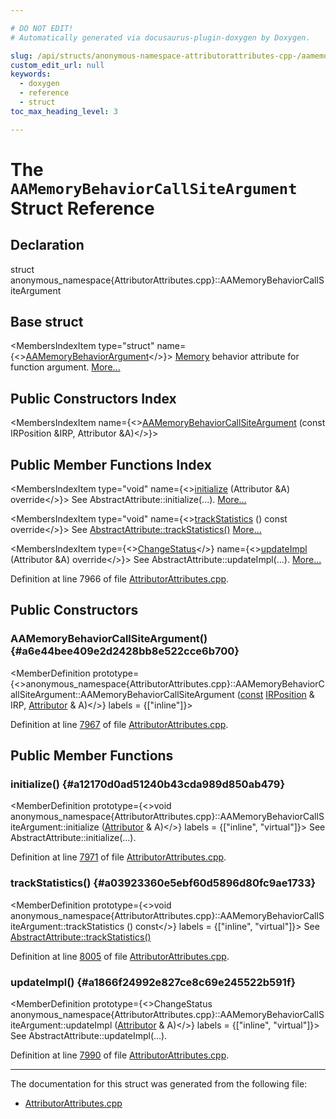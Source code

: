 ```yaml
---

# DO NOT EDIT!
# Automatically generated via docusaurus-plugin-doxygen by Doxygen.

slug: /api/structs/anonymous-namespace-attributorattributes-cpp-/aamemorybehaviorcallsiteargument
custom_edit_url: null
keywords:
  - doxygen
  - reference
  - struct
toc_max_heading_level: 3

---
```





# The `AAMemoryBehaviorCallSiteArgument` Struct Reference

<DoxygenPage pluginConfig={pluginConfig}>



## Declaration

<CodeBlock>struct anonymous_namespace{AttributorAttributes.cpp}::AAMemoryBehaviorCallSiteArgument</CodeBlock>

## Base struct

<MembersIndex>

<MembersIndexItem
  type="struct"
  name={<><a href="/docs/api/structs/anonymous-namespace-attributorattributes-cpp-/aamemorybehaviorargument">AAMemoryBehaviorArgument</a></>}>
<a href="/docs/api/classes/llvm/sys/memory">Memory</a> behavior attribute for function argument. <a href="/docs/api/structs/anonymous-namespace-attributorattributes-cpp-/aamemorybehaviorargument/#details">More...</a>
</MembersIndexItem>

</MembersIndex>

## Public Constructors Index

<MembersIndex>

<MembersIndexItem
  name={<><a href="#a6e44bee409e2d2428bb8e522cce6b700">AAMemoryBehaviorCallSiteArgument</a> (const IRPosition &amp;IRP, Attributor &amp;A)</>}>
</MembersIndexItem>

</MembersIndex>

## Public Member Functions Index

<MembersIndex>

<MembersIndexItem
  type="void"
  name={<><a href="#a12170d0ad51240b43cda989d850ab479">initialize</a> (Attributor &amp;A) override</>}>
See AbstractAttribute::initialize(...). <a href="#a12170d0ad51240b43cda989d850ab479">More...</a>
</MembersIndexItem>

<MembersIndexItem
  type="void"
  name={<><a href="#a03923360e5ebf60d5896d80fc9ae1733">trackStatistics</a> () const override</>}>
See <a href="/docs/api/structs/llvm/abstractattribute/#add85e4d78cefc67429904d7492aff9a4">AbstractAttribute::trackStatistics()</a> <a href="#a03923360e5ebf60d5896d80fc9ae1733">More...</a>
</MembersIndexItem>

<MembersIndexItem
  type={<><a href="/docs/api/namespaces/llvm/#acd850975ae5042cacb64a9d0ea4715f3">ChangeStatus</a></>}
  name={<><a href="#a1866f24992e827ce8c69e245522b591f">updateImpl</a> (Attributor &amp;A) override</>}>
See AbstractAttribute::updateImpl(...). <a href="#a1866f24992e827ce8c69e245522b591f">More...</a>
</MembersIndexItem>

</MembersIndex>


Definition at line 7966 of file <a href="/docs/api/files/lib/lib/transforms/lib/transforms/ipo/attributorattributes-cpp">AttributorAttributes.cpp</a>.

<SectionDefinition>

## Public Constructors

### AAMemoryBehaviorCallSiteArgument() {#a6e44bee409e2d2428bb8e522cce6b700}

<MemberDefinition
  prototype={<>anonymous&#95;namespace&#123;AttributorAttributes.cpp&#125;::AAMemoryBehaviorCallSiteArgument::AAMemoryBehaviorCallSiteArgument (<a href="/docs/api/files/lib/lib/target/lib/target/aarch64/aarch64promoteconstant-cpp/#a90f8350fecae261c25be85d38b451bff">const</a> <a href="/docs/api/structs/llvm/irposition">IRPosition</a> &amp; IRP, <a href="/docs/api/structs/llvm/attributor">Attributor</a> &amp; A)</>}
  labels = {["inline"]}>

Definition at line <a href="/docs/api/files/lib/lib/transforms/lib/transforms/ipo/attributorattributes-cpp/#l07967">7967</a> of file <a href="/docs/api/files/lib/lib/transforms/lib/transforms/ipo/attributorattributes-cpp">AttributorAttributes.cpp</a>.
</MemberDefinition>

</SectionDefinition>

<SectionDefinition>

## Public Member Functions

### initialize() {#a12170d0ad51240b43cda989d850ab479}

<MemberDefinition
  prototype={<>void anonymous&#95;namespace&#123;AttributorAttributes.cpp&#125;::AAMemoryBehaviorCallSiteArgument::initialize (<a href="/docs/api/structs/llvm/attributor">Attributor</a> &amp; A)</>}
  labels = {["inline", "virtual"]}>
See AbstractAttribute::initialize(...).

Definition at line <a href="/docs/api/files/lib/lib/transforms/lib/transforms/ipo/attributorattributes-cpp/#l07971">7971</a> of file <a href="/docs/api/files/lib/lib/transforms/lib/transforms/ipo/attributorattributes-cpp">AttributorAttributes.cpp</a>.
</MemberDefinition>

### trackStatistics() {#a03923360e5ebf60d5896d80fc9ae1733}

<MemberDefinition
  prototype={<>void anonymous&#95;namespace&#123;AttributorAttributes.cpp&#125;::AAMemoryBehaviorCallSiteArgument::trackStatistics () const</>}
  labels = {["inline", "virtual"]}>
See <a href="/docs/api/structs/llvm/abstractattribute/#add85e4d78cefc67429904d7492aff9a4">AbstractAttribute::trackStatistics()</a>

Definition at line <a href="/docs/api/files/lib/lib/transforms/lib/transforms/ipo/attributorattributes-cpp/#l08005">8005</a> of file <a href="/docs/api/files/lib/lib/transforms/lib/transforms/ipo/attributorattributes-cpp">AttributorAttributes.cpp</a>.
</MemberDefinition>

### updateImpl() {#a1866f24992e827ce8c69e245522b591f}

<MemberDefinition
  prototype={<>ChangeStatus anonymous&#95;namespace&#123;AttributorAttributes.cpp&#125;::AAMemoryBehaviorCallSiteArgument::updateImpl (<a href="/docs/api/structs/llvm/attributor">Attributor</a> &amp; A)</>}
  labels = {["inline", "virtual"]}>
See AbstractAttribute::updateImpl(...).

Definition at line <a href="/docs/api/files/lib/lib/transforms/lib/transforms/ipo/attributorattributes-cpp/#l07990">7990</a> of file <a href="/docs/api/files/lib/lib/transforms/lib/transforms/ipo/attributorattributes-cpp">AttributorAttributes.cpp</a>.
</MemberDefinition>

</SectionDefinition>

<hr/>

The documentation for this struct was generated from the following file:

<ul>
<li><a href="/docs/api/files/lib/lib/transforms/lib/transforms/ipo/attributorattributes-cpp">AttributorAttributes.cpp</a></li>
</ul>

</DoxygenPage>
